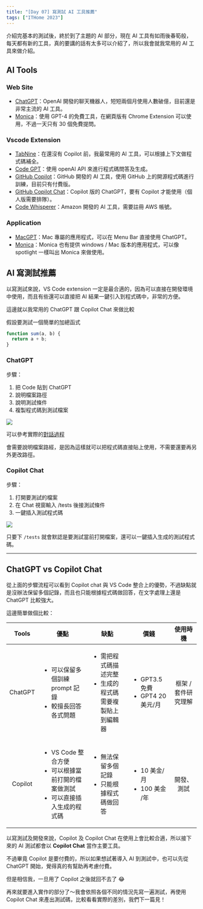 ```yaml
---
title: "[Day 07] 寫測試 AI 工具推薦"
tags: ["ITHome 2023"]
---
```



介紹完基本的測試後，終於到了主題的 AI 部分，現在 AI 工具有如雨後春筍般，每天都有新的工具，真的要講的話有太多可以介紹了，所以我會就我常用的 AI 工具來做介紹。

## AI Tools

### Web Site

- [ChatGPT](https://chatbot.gpt.ai/)：OpenAI 開發的聊天機器人，短短兩個月使用人數破億，目前還是非常主流的 AI 工具。
- [Monica](https://www.monicahq.com/)：使用 GPT-4 的免費工具，在網頁版有 Chrome Extension 可以使用，不過一天只有 30 個免費提問。

### Vscode Extension

- [TabNine](https://marketplace.visualstudio.com/items?itemName=TabNine.tabnine-vscode)：在還沒有 Copilot 前，我最常用的 AI 工具，可以根據上下文做程式碼補全。
- [Code GPT](https://marketplace.visualstudio.com/items?itemName=DanielSanMedium.dscodegpt)：使用 openAI API 來進行程式碼問答及生成。
- [GitHub Copilot](https://marketplace.visualstudio.com/items?itemName=GitHub.copilot)：GitHub 開發的 AI 工具，使用 GitHub 上的開源程式碼進行訓練，目前只有付費版。
- [GitHub Copilot Chat](https://marketplace.visualstudio.com/items?itemName=GitHub.copilot-chat)：Copilot 版的 ChatGPT，要有 Copilot 才能使用（個人版需要排隊）。
- [Code Whisperer](https://marketplace.visualstudio.com/items?itemName=CodeWhisper.code-whisper)：Amazon 開發的 AI 工具，需要註冊 AWS 帳號。

### Application

- [MacGPT](https://goodsnooze.gumroad.com/l/menugpt)：Mac 專屬的應用程式，可以在 Menu Bar 直接使用 ChatGPT。
- [Monica](https://monica.im/)：Monica 也有提供 windows / Mac 版本的應用程式，可以像 spotlight 一樣叫出 Monica 來做使用。

## AI 寫測試推薦

以寫測試來說，VS Code extension 一定是最合適的，因為可以直接在開發環境中使用，而且有些還可以直接把 AI 結果一鍵引入到程式碼中，非常的方便。

這邊就以我常用的 ChatGPT 跟 Copilot Chat 來做比較

假設要測試一個簡單的加總函式

```js
function sum(a, b) {
  return a + b;
}
```

### ChatGPT

步驟：

1. 把 Code 貼到 ChatGPT
2. 說明檔案路徑
3. 說明測試條件
4. 複製程式碼到測試檔案

<Img src={image_1} />

可以參考實際的[對話過程](https://chat.openai.com/share/b73acecd-b9af-4fa3-b2d6-426b93b0f201)

會需要說明檔案路經，是因為這樣就可以把程式碼直接貼上使用，不需要還要再另外更改路徑。

### Copilot Chat

步驟：

1. 打開要測試的檔案
2. 在 Chat 視窗輸入 /tests 後接測試條件
3. 一鍵插入測試程式碼

<Img src={image_2} />

只要下 `/tests` 就會默認是要測試當前打開檔案，還可以一鍵插入生成的測試程式碼。

---

## ChatGPT vs Copilot Chat

從上面的步驟流程可以看到 Copilot chat 與 VS Code 整合上的優勢，不過缺點就是沒辦法保留多個記錄，而且也只能根據程式碼做回答，在文字處理上還是 ChatGPT 比較強大。

這邊簡單做個比較：

|  Tools  | 優點                                                                                                     | 缺點                                                                          | 價錢                                                  |      使用時機       |
| :-----: | -------------------------------------------------------------------------------------------------------- | ----------------------------------------------------------------------------- | ----------------------------------------------------- | :-----------------: |
| ChatGPT | <ul><li>可以保留多個訓練 prompt 記錄</li><li>較擅長回答各式問題</li></ul>                                | <ul><li>需把程式碼描述完整</li><li>生成的程式碼需要複製貼上到編輯器</li></ul> | <ul><li>GPT3.5 免費</li><li>GPT4 20 美元/月</li></ul> | 框架 / 套件研究理解 |
| Copilot | <ul><li>VS Code 整合方便</li><li>可以根據當前打開的檔案做測試</li><li>可以直接插入生成的程式碼</li></ul> | <ul><li>無法保留多個記錄</li><li>只能根據程式碼做回答</li></ul>               | <ul><li>10 美金/ 月</li><li>100 美金 /年</li></ul>    |     開發、測試      |

以寫測試及開發來說，Copilot 及 Copilot Chat 在使用上會比較合適，所以接下來的 AI 測試都會以 **Copilot Chat** 當作主要工具。

不過畢竟 Copilot 是要付費的，所以如果想試著導入 AI 到測試中，也可以先從 ChatGPT 開始，覺得真的有幫助再考慮付費。

但是相信我，一旦用了 Copilot 之後就回不去了 😂

再來就要進入實作的部分了～我會依照各個不同的情況先寫一遍測試，再使用 Copilot Chat 來產出測試碼，比較看看實際的差別，我們下一篇見！
